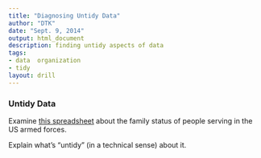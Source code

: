 ```yaml
---
title: "Diagnosing Untidy Data"
author: "DTK"
date: "Sept. 9, 2014"
output: html_document
description: finding untidy aspects of data
tags: 
- data  organization
- tidy
layout: drill
---
```


### Untidy Data

Examine [this spreadsheet](https://docs.google.com/spreadsheets/d/1Ow6Cm4z-Z1Yybk3i352msulYCEDOUaOghmo9ALajyHo/edit?usp=sharing) about the family status of people serving in the US armed forces. 

Explain what's "untidy" (in a technical sense) about it.

